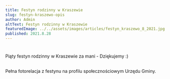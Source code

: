 ```yaml
---
title: Festyn rodzinny w Kraszewie
slug: festyn-kraszewo-opis
author: Admin
altText: Festyn rodzinny w Kraszewie
featuredImage: ../../assets/images/articles/festyn_kraszewo_8_2021.jpg
published: 2021.8.28
---
```


#

Piąty festyn rodzinny w Kraszewie za mani - Dziękujemy :)

##
Pełna fotorelacja z festynu na profilu społecznościowym Urzędu Gminy.  